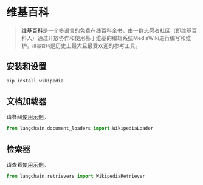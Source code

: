 # 维基百科

>[维基百科](https://wikipedia.org/)是一个多语言的免费在线百科全书，由一群志愿者社区（即维基百科人）通过开放协作和使用基于维基的编辑系统MediaWiki进行编写和维护。`维基百科`是历史上最大且最受欢迎的参考工具。

## 安装和设置

```bash
pip install wikipedia
```



## 文档加载器

请参阅[使用示例](/docs/modules/data_connection/document_loaders/integrations/wikipedia.html)。

```python
from langchain.document_loaders import WikipediaLoader
```

## 检索器

请查看[使用示例](/docs/modules/data_connection/retrievers/integrations/wikipedia.html)。

```python
from langchain.retrievers import WikipediaRetriever
```
